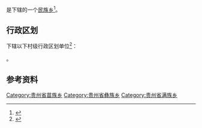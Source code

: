 {{中国乡级行政区|52/05/23/216/000}}

'''{{PAGENAMEBASE}}'''是{{PRC admin/fullname|52/05/23/216/000|3}}下辖的一个[[民族乡|民族乡]]<ref>{{PRC admin/ref sgc|{{PRC admin/parent|52/05/23/216/000}}}}</ref>。

== 行政区划 ==
{{PAGENAMEBASE}}下辖以下村级行政区划单位<ref>{{PRC admin/ref sgc|52/05/23/216/000}}</ref>：

{{PRC admin/children|52/05/23/216/000}}。

== 参考资料 ==
{{reflist}}

{{贵州行政区划小作品}}
{{PRC admin/navcat|52/05/23/216/000}}
[[Category:贵州省苗族乡|Category:贵州省苗族乡]]
[[Category:贵州省彝族乡|Category:贵州省彝族乡]]
[[Category:贵州省满族乡|Category:贵州省满族乡]]
